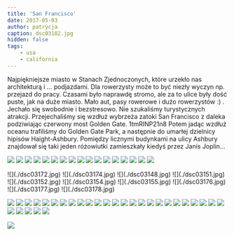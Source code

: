 ```yaml
---
title: 'San Francisco'
date: 2017-05-03
author: patrycja
caption: dsc03182.jpg
hidden: false
tags: 
    - usa
    - california
---
```


Najpiękniejsze miasto w Stanach Zjednoczonych, które urzekło nas architekturą i ... podjazdami. Dla rowerzysty może to być niezły wyczyn np. przejazd do pracy. Czasami było naprawdę stromo, ale za to ulice były dość puste, jak na duże miasto. Mało aut, pasy rowerowe i dużo rowerzystów  :) . Jechało się swobodnie i bezstresowo. Nie szukaliśmy turystycznych atrakcji. Przejechaliśmy się wzdłuż wybrzeża zatoki San Francisco z daleka podziwiając czerwony most Golden Gate. 
<youtube>1tmRINP21n8</youtube>
Potem jadąc wzdłuż oceanu trafiliśmy do Golden Gate Park, a następnie do umarłej dzielnicy hipisów Haight-Ashbury. Pomiędzy licznymi budynkami na ulicy Ashbury znajdował się taki jeden różowiutki zamieszkały kiedyś przez Janis Joplin... 

<grid>

![](./dsc03230.jpg)
![](./dsc03147.jpg)
![](./dsc03149.jpg)
![](./dsc03159.jpg)
![](./dsc03158%2b%25282%2529.jpg)
![](./dsc03150.jpg)
![](./dsc03153.jpg)
![](./dsc03161.jpg)
![](./dsc03163.jpg)
![](./dsc03164.jpg)
![](./dsc03165.jpg)
![](./dsc03166.jpg)
![](./dsc03167.jpg)
![](./dsc03168.jpg)
![](./dsc03169.jpg)
![](./dsc03145.jpg)
![](./dsc03170.jpg)

</grid>

<grid columns="2">
![](./dsc03172.jpg)
![](./dsc03174.jpg)
![](./dsc03148.jpg)
![](./dsc03151.jpg)
![](./dsc03152.jpg)
![](./dsc03154.jpg)
![](./dsc03155.jpg)
![](./dsc03176.jpg)
![](./dsc03177.jpg)
![](./dsc03178.jpg)

</grid>
<grid>

![](./dsc03180.jpg)
![](./dsc03162.jpg)
![](./dsc03181.jpg)
![](./dsc03189.jpg)
![](./dsc03188.jpg)
![](./dsc03186.jpg)
![](./dsc03184.jpg)
![](./dsc03183.jpg)
![](./dsc03201.jpg)
![](./dsc03198.jpg)
![](./dsc03193.jpg)
![](./dsc03192.jpg)
![](./dsc03190.jpg)
![](./dsc03216.jpg)
![](./dsc03215.jpg)
![](./dsc03210.jpg)
![](./dsc03209.jpg)
![](./dsc03204.jpg)
![](./dsc03217.jpg)
![](./dsc03220.jpg)
![](./dsc03222.jpg)
![](./dsc03223.jpg)
![](./dsc03224.jpg)
![](./dsc03231.jpg)
![](./dsc03228.jpg)
![](./dsc03227.jpg)
![](./dsc03226.jpg)
![](./dsc03225.jpg)
![](./dsc03232.jpg)
![](./dsc03241.jpg)

</grid>

![](./dsc03244.jpg)